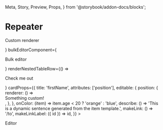   Meta,
  Story,
  Preview,
  Props,
} from '@storybook/addon-docs/blocks';

<Meta title="Repeater|Repeater" component={Repeater} />

# Repeater

<Preview>
  <Story name="Empty">
    <Repeater data={[]} />
  </Story>
</Preview>

<Preview>
  <Story name="Custom renderers">
    <Repeater
      addComponent={<p>Custom renderer</p>}
      bulkEditorComponent={<p>Bulk editor</p>}
      renderNestedTableRow={() => <p>Check me out</p>}
      cardProps={{
        title: 'firstName',
        attributes: ['position'],
        editable: {
          position: {
            renderer: () => <div>Something custom!</div>,
          },
        },
        onColor: (item) =>
          item.age < 20 ? 'orange' : 'blue',
        describe: () =>
          'This is a dynamic sentence generated from the item template.',
        makeLink: () => '/to',
        makeLinkLabel: ({ id }) => id,
      }}
    >
      <p>Editor</p>
    </Repeater>
  </Story>
</Preview>
